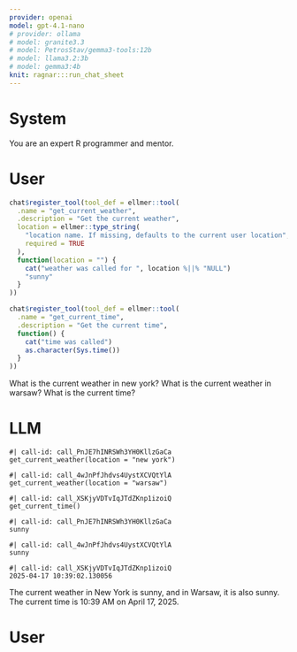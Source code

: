```yaml
---
provider: openai
model: gpt-4.1-nano
# provider: ollama
# model: granite3.3
# model: PetrosStav/gemma3-tools:12b
# model: llama3.2:3b
# model: gemma3:4b
knit: ragnar:::run_chat_sheet
---
```

# System

You are an expert R programmer and mentor.

# User

```r
chat$register_tool(tool_def = ellmer::tool(
  .name = "get_current_weather", 
  .description = "Get the current weather", 
  location = ellmer::type_string(
    "location name. If missing, defaults to the current user location", 
    required = TRUE
  ),
  function(location = "") {
    cat("weather was called for ", location %||% "NULL")
    "sunny"
  }
))

chat$register_tool(tool_def = ellmer::tool(
  .name = "get_current_time", 
  .description = "Get the current time", 
  function() {
    cat("time was called")
    as.character(Sys.time())
  }
))
```


What is the current weather in new york?
What is the current weather in warsaw?
What is the current time? 




# LLM

```tool-call
#| call-id: call_PnJE7hINRSWh3YH0KllzGaCa
get_current_weather(location = "new york")
```

```tool-call
#| call-id: call_4wJnPfJhdvs4UystXCVQtYlA
get_current_weather(location = "warsaw")
```

```tool-call
#| call-id: call_XSKjyVDTvIqJTdZKnp1izoiQ
get_current_time()
```

```tool-call-result
#| call-id: call_PnJE7hINRSWh3YH0KllzGaCa
sunny
```

```tool-call-result
#| call-id: call_4wJnPfJhdvs4UystXCVQtYlA
sunny
```

```tool-call-result
#| call-id: call_XSKjyVDTvIqJTdZKnp1izoiQ
2025-04-17 10:39:02.130056
```

The current weather in New York is sunny, and in Warsaw, it is also sunny. The current time is 10:39 AM on April 17, 2025.

# User

